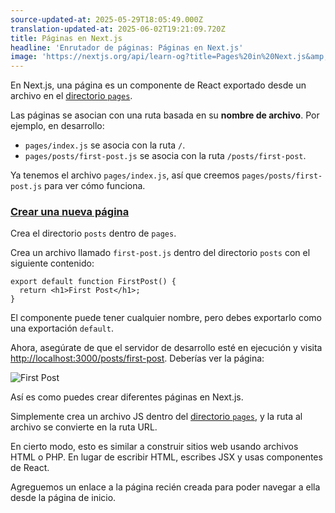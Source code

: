 ```yaml
---
source-updated-at: 2025-05-29T18:05:49.000Z
translation-updated-at: 2025-06-02T19:21:09.720Z
title: Páginas en Next.js
headline: 'Enrutador de páginas: Páginas en Next.js'
image: 'https://nextjs.org/api/learn-og?title=Pages%20in%20Next.js&amp;chapter=6'
---
```


En Next.js, una página es un componente de React exportado desde un archivo en el [directorio `pages`](/docs/basic-features/pages).

Las páginas se asocian con una ruta basada en su **nombre de archivo**. Por ejemplo, en desarrollo:

*   `pages/index.js` se asocia con la ruta `/`.
*   `pages/posts/first-post.js` se asocia con la ruta `/posts/first-post`.

Ya tenemos el archivo `pages/index.js`, así que creemos `pages/posts/first-post.js` para ver cómo funciona.

### [Crear una nueva página](#create-a-new-page)

Crea el directorio `posts` dentro de `pages`.

Crea un archivo llamado `first-post.js` dentro del directorio `posts` con el siguiente contenido:

```
export default function FirstPost() {
  return <h1>First Post</h1>;
}
```

El componente puede tener cualquier nombre, pero debes exportarlo como una exportación `default`.

Ahora, asegúrate de que el servidor de desarrollo esté en ejecución y visita [http://localhost:3000/posts/first-post](http://localhost:3000/posts/first-post). Deberías ver la página:

![First Post](https://h8DxKfmAPhn8O0p3.public.blob.vercel-storage.com/learn/pages-router/navigate-between-pages/first-post.png)

Así es como puedes crear diferentes páginas en Next.js.

Simplemente crea un archivo JS dentro del [directorio `pages`](/docs/basic-features/pages), y la ruta al archivo se convierte en la ruta URL.

En cierto modo, esto es similar a construir sitios web usando archivos HTML o PHP. En lugar de escribir HTML, escribes JSX y usas componentes de React.

Agreguemos un enlace a la página recién creada para poder navegar a ella desde la página de inicio.